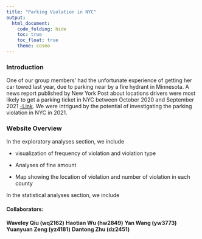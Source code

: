 ```yaml
---
title: "Parking Violation in NYC"
output: 
  html_document:
    code_folding: hide
    toc: true
    toc_float: true
    theme: cosmo
---
```


### Introduction
One of our group members' had the unfortunate experience of getting her car towed last year, due to parking near by a fire hydrant in Minnesota. A news report published by New York Post about locations drivers were most likely to get a parking ticket in NYC between October 2020 and September 2021 [-Link]( https://nypost.com/2021/11/18/these-are-the-worst-nyc-streets-for-getting-a-parking-ticket/). We were intrigued by the potential of investigating the parking violation in NYC in 2021. 


### Website Overview
In the exploratory analyses section, we include 

* visualization of frequency of violation and violation type

* Analyses of fine amount 

* Map showing the location of violation and number of violation in each county


In the statistical analyses section, we include


#### Collaborators:

**Waveley Qiu (wq2162)**
**Haotian Wu (hw2849)**
**Yan Wang (yw3773)**
**Yuanyuan Zeng (yz4181)**
**Dantong Zhu (dz2451)**

